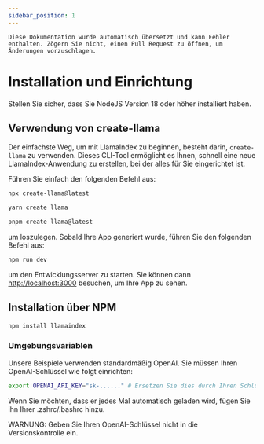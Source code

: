 ```yaml
---
sidebar_position: 1
---
```



```Diese Dokumentation wurde automatisch übersetzt und kann Fehler enthalten. Zögern Sie nicht, einen Pull Request zu öffnen, um Änderungen vorzuschlagen.```

# Installation und Einrichtung

Stellen Sie sicher, dass Sie NodeJS Version 18 oder höher installiert haben.


## Verwendung von create-llama

Der einfachste Weg, um mit LlamaIndex zu beginnen, besteht darin, `create-llama` zu verwenden. Dieses CLI-Tool ermöglicht es Ihnen, schnell eine neue LlamaIndex-Anwendung zu erstellen, bei der alles für Sie eingerichtet ist.

Führen Sie einfach den folgenden Befehl aus:

<Tabs>
<TabItem value="1" label="npm" default>

```bash
npx create-llama@latest
```

</TabItem>
<TabItem value="2" label="Yarn">

```bash
yarn create llama
```

</TabItem>
<TabItem value="3" label="pnpm">

```bash
pnpm create llama@latest
```

</TabItem>
</Tabs>

um loszulegen. Sobald Ihre App generiert wurde, führen Sie den folgenden Befehl aus:

```bash npm2yarn
npm run dev
```

um den Entwicklungsserver zu starten. Sie können dann [http://localhost:3000](http://localhost:3000) besuchen, um Ihre App zu sehen.
## Installation über NPM

```bash npm2yarn
npm install llamaindex
```


### Umgebungsvariablen

Unsere Beispiele verwenden standardmäßig OpenAI. Sie müssen Ihren OpenAI-Schlüssel wie folgt einrichten:

```bash
export OPENAI_API_KEY="sk-......" # Ersetzen Sie dies durch Ihren Schlüssel von https://platform.openai.com/account/api-keys
```

Wenn Sie möchten, dass er jedes Mal automatisch geladen wird, fügen Sie ihn Ihrer .zshrc/.bashrc hinzu.

WARNUNG: Geben Sie Ihren OpenAI-Schlüssel nicht in die Versionskontrolle ein.
